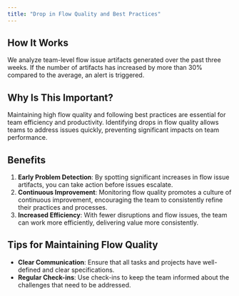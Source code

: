 ```yaml
---
title: "Drop in Flow Quality and Best Practices"
---
```


## How It Works

We analyze team-level flow issue artifacts generated over the past three weeks. If the number of artifacts has increased by more than 30% compared to the average, an alert is triggered.

## Why Is This Important?

Maintaining high flow quality and following best practices are essential for team efficiency and productivity. Identifying drops in flow quality allows teams to address issues quickly, preventing significant impacts on team performance.

## Benefits

1. **Early Problem Detection**: By spotting significant increases in flow issue artifacts, you can take action before issues escalate.
2. **Continuous Improvement**: Monitoring flow quality promotes a culture of continuous improvement, encouraging the team to consistently refine their practices and processes.
3. **Increased Efficiency**: With fewer disruptions and flow issues, the team can work more efficiently, delivering value more consistently.

## Tips for Maintaining Flow Quality

- **Clear Communication**: Ensure that all tasks and projects have well-defined and clear specifications.
- **Regular Check-ins**: Use check-ins to keep the team informed about the challenges that need to be addressed.
